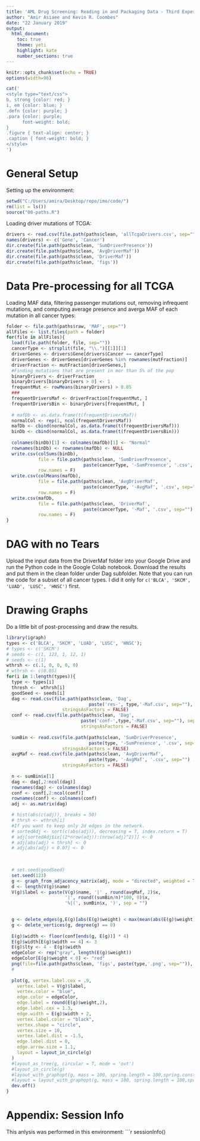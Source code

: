 ```yaml
---
title: 'AML Drug Screening: Reading in and Packaging Data - Third Experiment'
author: "Amir Asiaee and Kevin R. Coombes"
date: "22 January 2019"
output:
  html_document:
    toc: true
    theme: yeti
    highlight: kate
    number_sections: true
---
```

  
```r
knitr::opts_chunk$set(echo = TRUE)
options(width=96)
```
```r
cat('
<style type="text/css">
b, strong {color: red; }
i, em {color: blue; }
.defn {color: purple; }
.para {color: purple;
      font-weight: bold;
}
.figure { text-align: center; }
.caption { font-weight: bold; }
</style>
')
```

# General Setup

Setting up the environment:
```r
setwd("C:/Users/amira/Desktop/repo/imo/code/")
rm(list = ls())
source("00-paths.R")
```

Loading driver mutations of TCGA:
```r
drivers <- read.csv(file.path(paths$clean, 'allTcgaDrivers.csv', sep=""), stringsAsFactors = FALSE)
names(drivers) <- c('Gene', 'Cancer')
dir.create(file.path(paths$clean, 'SumDriverPresence'))
dir.create(file.path(paths$clean, 'AvgDriverMaf'))
dir.create(file.path(paths$clean, 'DriverMaf'))
dir.create(file.path(paths$clean, 'figs'))
```

# Data Pre-processing for all TCGA

Loading MAF data, filtering passenger mutations out, removing infrequent mutations, and computing average presence and averga MAF of each mutation in all cancer types: 

```r
folder <- file.path(paths$raw, 'MAF', sep="") 
allFiles <- list.files(path = folder)
for(file in allFiles){
  load(file.path(folder, file, sep=""))
  cancerType <- strsplit(file, "\\.")[[1]][1]
  driverGenes <- drivers$Gene[drivers$Cancer == cancerType]
  driverGenes <- driverGenes[driverGenes %in% rownames(mutFraction)]
  driverFraction <- mutFraction[driverGenes,]
  #Finding mutations that are present in mor than 5% of the pop
  binaryDrivers <- driverFraction
  binaryDrivers[binaryDrivers > 0] <- 1
  frequentMut <- rowMeans(binaryDrivers) > 0.05
  ###
  frequentDriversMaf <- driverFraction[frequentMut, ]
  frequentDriversBin <- binaryDrivers[frequentMut, ]
  
  # mafDb <- as.data.frame(t(frequentDriversMaf))
  normalCol <- rep(1, ncol(frequentDriversMaf))
  mafDb <- cbind(normalCol, as.data.frame(t(frequentDriversMaf)))
  binDb <- cbind(normalCol, as.data.frame(t(frequentDriversBin)))
  
  colnames(binDb)[1] <- colnames(mafDb)[1] <- "Normal"
  rownames(binDb) <- rownames(mafDb) <- NULL
  write.csv(colSums(binDb), 
            file = file.path(paths$clean, 'SumDriverPresence', 
                             paste(cancerType, '-SumPresence', '.csv', sep="") , sep=""), 
            row.names = F)  
  write.csv(colMeans(mafDb), 
            file = file.path(paths$clean, 'AvgDriverMaf', 
                             paste(cancerType, '-AvgMaf', '.csv', sep="") , sep=""),
            row.names = F)  
  write.csv(mafDb, 
            file = file.path(paths$clean, 'DriverMaf', 
                             paste(cancerType, '-Maf', '.csv', sep="") , sep=""),
            row.names = F)  
}

```

# DAG with no Tears
Upload the input data from the DriverMaf folder into your Google Drive and run the Python code in the Google Colab notebook. Download the results and put them in the clean folder under Dag subfolder. Note that you can run the code for a subset of all cancer types. I did it only for `c('BLCA', 'SKCM', 'LUAD', 'LUSC', 'HNSC')` first.

# Drawing Graphs
Do a little bit of post-processing and draw the results. 
```r
library(igraph)
types <- c('BLCA', 'SKCM', 'LUAD', 'LUSC', 'HNSC');
# types <- c('SKCM')
# seeds <- c(1, 123, 1, 12, 1)
# seeds <- c(1)
wthrsh <- c(.1, 0, 0, 0, 0)
# wthrsh <- c(0.05)
for(i in 1:length(types)){
  type <- types[i]
  thresh <-  wthrsh[i]
  goodSeed <- seeds[i]
  dag <- read.csv(file.path(paths$clean, 'Dag', 
                               paste('res-', type,'-Maf.csv', sep=""), sep=""), 
                     stringsAsFactors = FALSE)
  conf <- read.csv(file.path(paths$clean, 'Dag', 
                            paste('conf-',type,'-Maf.csv', sep=""), sep=""), 
                            stringsAsFactors = FALSE)
  
  sumBin <- read.csv(file.path(paths$clean, 'SumDriverPresence',
                               paste(type, '-SumPresence', '.csv', sep="") , sep=""),
                     stringsAsFactors = FALSE)  
  avgMaf <- read.csv(file.path(paths$clean, 'AvgDriverMaf', 
                               paste(type, '-AvgMaf', '.csv', sep="") , sep=""),
                     stringsAsFactors = FALSE)  
  
  n <- sumBin$x[1]
  dag <- dag[,2:ncol(dag)]
  rownames(dag) <- colnames(dag)
  conf <- conf[,2:ncol(conf)]
  rownames(conf) <- colnames(conf)
  adj <- as.matrix(dag)

  # hist(abs(c(adj)), breaks = 50)
  # thrsh <- wthrsh[i]
  #If you want to keep only 2d edges in the network.
  # sortedAdj <- sort(c(abs(adj)), decreasing = T, index.return = T)
  # adj[sortedAdj$ix[(2*nrow(adj)):(nrow(adj)^2)]] <- 0
  # adj[abs(adj) < thrsh] <- 0
  # adj[abs(adj) < 0.07] <- 0

  
  
  # set.seed(goodSeed)
  set.seed(123)
  g <- graph_from_adjacency_matrix(adj, mode = "directed", weighted = T)
  d <- length(V(g)$name)
  V(g)$label <- paste(V(g)$name, '|' , round(avgMaf, 2)$x, 
                      '|', round((sumBin/n)*100, 0)$x, 
                      '%|(', sumBin$x, ')', sep = "")

  
  g <- delete_edges(g,E(g)[abs(E(g)$weight) < max(mean(abs(E(g)$weight)), thresh)])
  g <- delete_vertices(g, degree(g) == 0)
  
  E(g)$width <- floor(conf[ends(g, E(g))] * 4)
  E(g)$width[E(g)$width == 4] <- 3
  E(g)$lty <- 4 - E(g)$width
  edgeColor <- rep("gray", length(E(g)$weight))
  edgeColor[E(g)$weight < 0] <- "red" 
  png(file=file.path(paths$clean, 'figs', paste(type,'.png', sep="")), width=800, height=800, res=100)
  # 
  
  plot(g, vertex.label.cex = .9,
    vertex.label = V(g)$label,
    vertex.color = "blue",
    edge.color = edgeColor,
    edge.label = round(E(g)$weight,2),
    edge.label.cex = 1.3,
    edge.width = E(g)$width + 2,
    vertex.label.color = "black",
    vertex.shape = "circle", 
    vertex.size = 10,
    vertex.label.dist = -1.5,
    edge.label.dist = 0,
    edge.arrow.size = 1.1,
    layout = layout_in_circle(g)
  )
  #layout_as_tree(g, circular = T, mode = 'out')
  #layout_in_circle(g)
  #layout_with_graphopt(g, mass = 100, spring.length = 100,spring.constant = 1, max.sa.movement = 5)
  #layout = layout_with_graphopt(g, mass = 100, spring.length = 100,spring.constant = 1, max.sa.movement = 5)
  dev.off()
}

```

# Appendix: Session Info
This anlysis was performed in this environment:
```r
sessionInfo()